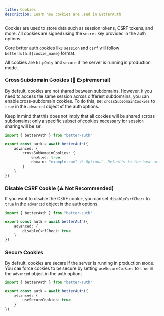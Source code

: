 ```yaml
---
title: Cookies
description: Learn how cookies are used in BetterAuth
---
```


Cookies are used to store data such as session tokens, CSRF tokens, and more. All cookies are signed using the `secret` key provided in the auth options.

Core better auth cookies like `session` and `csrf` will follow `betterauth.${cookie_name}` format. 

All cookies are `httpOnly` and `secure` if the server is running in production mode. 

### Cross Subdomain Cookies (🧪 Expiremental)

By default, cookies are not shared between subdomains. However, if you need to access the same session across different subdomains, you can enable cross-subdomain cookies. To do this, set `crossSubDomainCookies` to `true` in the `advanced` object of the auth options.

Keep in mind that this does not imply that all cookies will be shared across subdomains; only a specific subset of cookies necessary for session sharing will be set.

```ts title="auth.ts"
import { betterAuth } from "better-auth"

export const auth = await betterAuth({
    advanced: {
        crossSubDomainCookies: {
            enabled: true,
            domain: "example.com" // Optional. Defaults to the base url domain
        }
    }
})
```

### Disable CSRF Cookie (⚠︎ Not Recommended)

If you want to disable the CSRF cookie, you can set `disableCsrfCheck` to `true` in the `advanced` object in the auth options.

```ts title="auth.ts"
import { betterAuth } from "better-auth"

export const auth = await betterAuth({
    advanced: {
        disableCsrfCheck: true
    }
})
```

### Secure Cookies

By default, cookies are secure if the server is running in production mode. You can force cookies to be secure by setting `useSecureCookies` to `true` in the `advanced` object in the auth options.

```ts title="auth.ts"
import { betterAuth } from "better-auth"

export const auth = await betterAuth({
    advanced: {
        useSecureCookies: true
    }
})
```